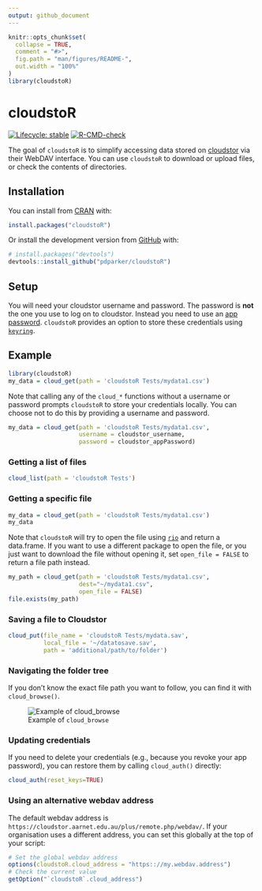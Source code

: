 ```yaml
---
output: github_document
---
```


<!-- README.md is generated from README.Rmd. Please edit that file -->

```r
knitr::opts_chunk$set(
  collapse = TRUE,
  comment = "#>",
  fig.path = "man/figures/README-",
  out.width = "100%"
)
library(cloudstoR)
```

# cloudstoR

<!-- badges: start -->
[![Lifecycle: stable](https://img.shields.io/badge/lifecycle-stable-brightgreen.svg)](https://lifecycle.r-lib.org/articles/stages.html#stable) 
[![R-CMD-check](https://github.com/pdparker/cloudstoR/workflows/R-CMD-check/badge.svg)](https://github.com/pdparker/cloudstoR/actions)
<!-- badges: end -->

The goal of `cloudstoR` is to simplify accessing data stored on [cloudstor](https://cloudstor.aarnet.edu.au/) via their WebDAV interface. You can use `cloudstoR` to download or upload files, or check the contents of directories.

## Installation

You can install from [CRAN](https://cran.r-project.org/package=cloudstoR) with:

```r
install.packages("cloudstoR")
```

Or install the development version from [GitHub](https://github.com/) with:

```r
# install.packages("devtools")
devtools::install_github("pdparker/cloudstoR")
```

## Setup
You will need your cloudstor username and password. The password is **not** the one you use to log on to cloudstor. Instead you need to use an [app password](https://support.aarnet.edu.au/hc/en-us/articles/236034707-How-do-I-manage-change-my-passwords-). `cloudstoR` provides an option to store these credentials using [`keyring`](https://github.com/r-lib/keyring).

## Example

```r
library(cloudstoR)
my_data = cloud_get(path = 'cloudstoR Tests/mydata1.csv')
```

Note that calling any of the `cloud_*` functions without a username or password prompts `cloudstoR` to store your credentials locally. You can choose not to do this by providing a username and password. 

```r
my_data = cloud_get(path = 'cloudstoR Tests/mydata1.csv',
                    username = cloudstor_username,
                    password = cloudstor_appPassword)
```

### Getting a list of files

```r
cloud_list(path = 'cloudstoR Tests')
```

### Getting a specific file

```r
my_data = cloud_get(path = 'cloudstoR Tests/mydata1.csv')
my_data
```

Note that `cloudstoR` will try to open the file using [`rio`](https://github.com/leeper/rio) and return a data.frame. If you want to use a different package to open the file, or you just want to download the file without opening it, set `open_file = FALSE` to return a file path instead.

```r
my_path = cloud_get(path = 'cloudstoR Tests/mydata1.csv',
                    dest="~/mydata1.csv",
                    open_file = FALSE)
file.exists(my_path)
```


### Saving a file to Cloudstor

```r
cloud_put(file_name = 'cloudstoR Tests/mydata.sav',
          local_file = '~/datatosave.sav',
          path = 'additional/path/to/folder')
```

### Navigating the folder tree

If you don't know the exact file path you want to follow, you can find it with `cloud_browse()`.

![Example of `cloud_browse`](docs/cloud_browse demo.gif)


### Updating credentials

If you need to delete your credentials (e.g., because you revoke your app password), you can restore them by calling `cloud_auth()` directly:

```r
cloud_auth(reset_keys=TRUE)
```

### Using an alternative webdav address

The default webdav address is `https://cloudstor.aarnet.edu.au/plus/remote.php/webdav/`. If your organisation uses a different address, you can set this globally at the top of your script:

```r
# Set the global webdav address
options(cloudstoR.cloud_address = "https:://my.webdav.address")
# Check the current value
getOption("`cloudstoR`.cloud_address")
```
